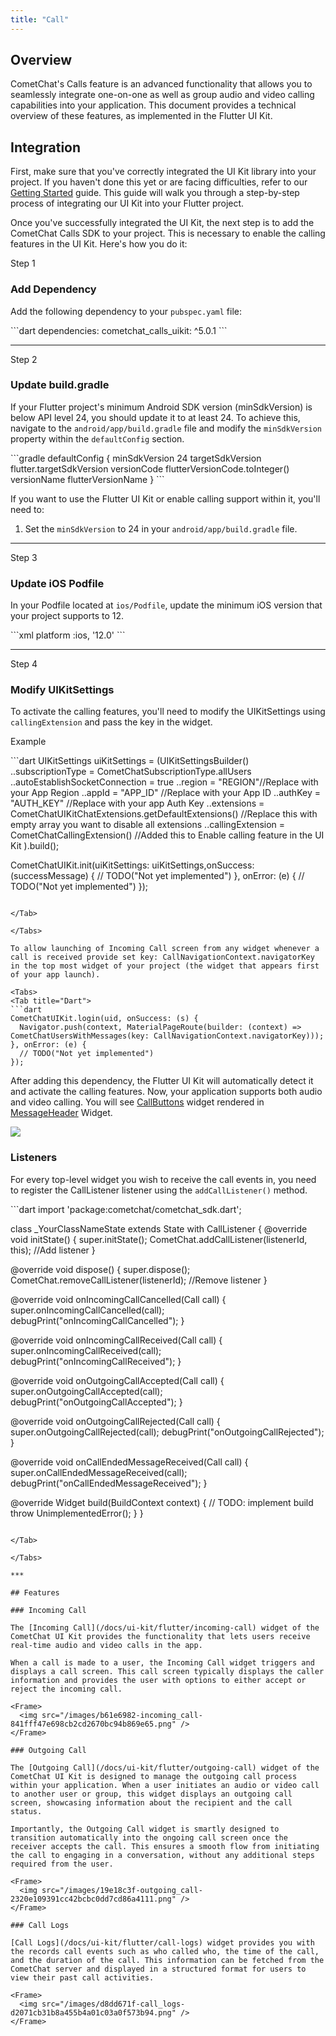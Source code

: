 ```yaml
---
title: "Call"
---
```


## Overview

CometChat's Calls feature is an advanced functionality that allows you to seamlessly integrate one-on-one as well as group audio and video calling capabilities into your application. This document provides a technical overview of these features, as implemented in the Flutter UI Kit.

## Integration

First, make sure that you've correctly integrated the UI Kit library into your project. If you haven't done this yet or are facing difficulties, refer to our [Getting Started](/docs/ui-kit/flutter/getting-started) guide. This guide will walk you through a step-by-step process of integrating our UI Kit into your Flutter project.

Once you've successfully integrated the UI Kit, the next step is to add the CometChat Calls SDK to your project. This is necessary to enable the calling features in the UI Kit. Here's how you do it:

Step 1

### Add Dependency

Add the following dependency to your `pubspec.yaml` file:

<Tabs>
<Tab title="Dart">
```dart
dependencies:
  cometchat_calls_uikit: ^5.0.1
```

</Tab>

</Tabs>

***

Step 2

### Update build.gradle

If your Flutter project's minimum Android SDK version (minSdkVersion) is below API level 24, you should update it to at least 24. To achieve this, navigate to the `android/app/build.gradle` file and modify the `minSdkVersion` property within the `defaultConfig` section.

<Tabs>
<Tab title="Groovy">
```gradle
defaultConfig {
    minSdkVersion 24
    targetSdkVersion flutter.targetSdkVersion
    versionCode flutterVersionCode.toInteger()
    versionName flutterVersionName
}
```

</Tab>

</Tabs>

<Note>

If you want to use the Flutter UI Kit or enable calling support within it, you'll need to:

1. Set the `minSdkVersion` to 24 in your `android/app/build.gradle` file.

</Note>

***

Step 3

### Update iOS Podfile

In your Podfile located at `ios/Podfile`, update the minimum iOS version that your project supports to 12.

<Tabs>
<Tab title="DSL">
```xml
platform :ios, '12.0'
```

</Tab>

</Tabs>

***

Step 4

### Modify UIKitSettings

To activate the calling features, you'll need to modify the UIKitSettings using `callingExtension` and pass the key in the widget.

Example

<Tabs>
<Tab title="Dart">
```dart
UIKitSettings uiKitSettings = (UIKitSettingsBuilder()
  ..subscriptionType = CometChatSubscriptionType.allUsers
  ..autoEstablishSocketConnection = true
  ..region = "REGION"//Replace with your App Region
  ..appId = "APP_ID" //Replace with your App ID
  ..authKey = "AUTH_KEY" //Replace with your app Auth Key
  ..extensions = CometChatUIKitChatExtensions.getDefaultExtensions() //Replace this with empty array you want to disable all extensions
  ..callingExtension = CometChatCallingExtension() //Added this to Enable calling feature in the UI Kit
).build();

CometChatUIKit.init(uiKitSettings: uiKitSettings,onSuccess: (successMessage) {
  // TODO("Not yet implemented")
}, onError: (e) {
  // TODO("Not yet implemented")
});
```

</Tab>

</Tabs>

To allow launching of Incoming Call screen from any widget whenever a call is received provide set key: CallNavigationContext.navigatorKey in the top most widget of your project (the widget that appears first of your app launch).

<Tabs>
<Tab title="Dart">
```dart
CometChatUIKit.login(uid, onSuccess: (s) {
  Navigator.push(context, MaterialPageRoute(builder: (context) => CometChatUsersWithMessages(key: CallNavigationContext.navigatorKey)));
}, onError: (e) {
  // TODO("Not yet implemented")
});
```

</Tab>

</Tabs>

After adding this dependency, the Flutter UI Kit will automatically detect it and activate the calling features. Now, your application supports both audio and video calling. You will see [CallButtons](/docs/ui-kit/flutter/call-buttons) widget rendered in [MessageHeader](/docs/ui-kit/flutter/message-header) Widget.

<Frame>
  <img src="/images/aba6b85c-calling-379553de1c8a251a0e96532c591cf8c6.png" />
</Frame>

### Listeners

For every top-level widget you wish to receive the call events in, you need to register the CallListener listener using the `addCallListener()` method.

<Tabs>
<Tab title="Dart">
```dart
import 'package:cometchat/cometchat_sdk.dart';

class _YourClassNameState extends State<YourClassName> with CallListener {
  @override
  void initState() {
    super.initState();
    CometChat.addCallListener(listenerId, this); //Add listener
  }

  @override
  void dispose() {
    super.dispose();
    CometChat.removeCallListener(listenerId); //Remove listener
  }

  @override
  void onIncomingCallCancelled(Call call) {
    super.onIncomingCallCancelled(call);
    debugPrint("onIncomingCallCancelled");
  }

  @override
  void onIncomingCallReceived(Call call) {
    super.onIncomingCallReceived(call);
    debugPrint("onIncomingCallReceived");
  }

  @override
  void onOutgoingCallAccepted(Call call) {
    super.onOutgoingCallAccepted(call);
    debugPrint("onOutgoingCallAccepted");
  }

  @override
  void onOutgoingCallRejected(Call call) {
    super.onOutgoingCallRejected(call);
    debugPrint("onOutgoingCallRejected");
  }

  @override
  void onCallEndedMessageReceived(Call call) {
    super.onCallEndedMessageReceived(call);
    debugPrint("onCallEndedMessageReceived");
  }

  @override
  Widget build(BuildContext context) {
    // TODO: implement build
    throw UnimplementedError();
  }
}
```

</Tab>

</Tabs>

***

## Features

### Incoming Call

The [Incoming Call](/docs/ui-kit/flutter/incoming-call) widget of the CometChat UI Kit provides the functionality that lets users receive real-time audio and video calls in the app.

When a call is made to a user, the Incoming Call widget triggers and displays a call screen. This call screen typically displays the caller information and provides the user with options to either accept or reject the incoming call.

<Frame>
  <img src="/images/b61e6982-incoming_call-841fff47e698cb2cd2670bc94b869e65.png" />
</Frame>

### Outgoing Call

The [Outgoing Call](/docs/ui-kit/flutter/outgoing-call) widget of the CometChat UI Kit is designed to manage the outgoing call process within your application. When a user initiates an audio or video call to another user or group, this widget displays an outgoing call screen, showcasing information about the recipient and the call status.

Importantly, the Outgoing Call widget is smartly designed to transition automatically into the ongoing call screen once the receiver accepts the call. This ensures a smooth flow from initiating the call to engaging in a conversation, without any additional steps required from the user.

<Frame>
  <img src="/images/19e18c3f-outgoing_call-2320e109391cc42bcbc0dd7cd86a4111.png" />
</Frame>

### Call Logs

[Call Logs](/docs/ui-kit/flutter/call-logs) widget provides you with the records call events such as who called who, the time of the call, and the duration of the call. This information can be fetched from the CometChat server and displayed in a structured format for users to view their past call activities.

<Frame>
  <img src="/images/d8dd671f-call_logs-d2071cb31b8a455b4a01c03a0f573b94.png" />
</Frame>
